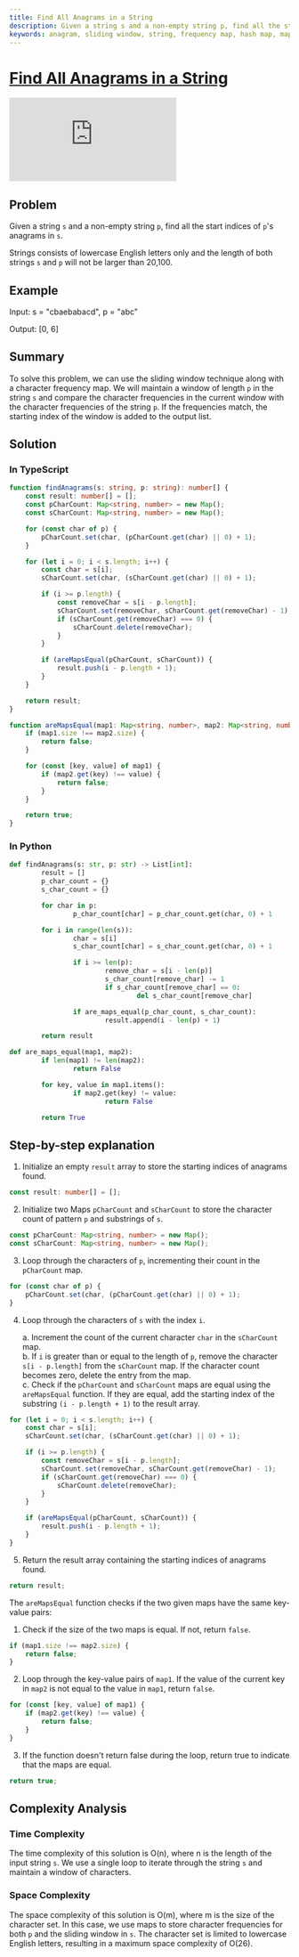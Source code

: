 ```yaml
---
title: Find All Anagrams in a String
description: Given a string s and a non-empty string p, find all the start indices of p's anagrams in s.
keywords: anagram, sliding window, string, frequency map, hash map, map, javascript, typescript, python
---
```



# [Find All Anagrams in a String](https://leetcode.com/problems/find-all-anagrams-in-a-string/) <DifficultyChip difficulty="medium" />

<div className="iframe-container">
	<iframe className="responsive-iframe" src="https://www.youtube.com/embed/G8xtZy0fDKg"
					title="YouTube video player" frameBorder="0"
					allow="accelerometer; autoplay; clipboard-write; encrypted-media; gyroscope; picture-in-picture"
					allowFullScreen></iframe>
</div>

## Problem

Given a string `s` and a non-empty string `p`, find all the start indices of `p`'s anagrams in `s`.

Strings consists of lowercase English letters only and the length of both strings `s` and `p` will not be larger than 20,100.

## Example

Input: s = "cbaebabacd", p = "abc"

Output: [0, 6]

## Summary

To solve this problem, we can use the sliding window technique along with a character frequency map. We will maintain a window of length `p` in the string `s` and compare the character frequencies in the current window with the character frequencies of the string `p`. If the frequencies match, the starting index of the window is added to the output list.

## Solution

### In TypeScript

```typescript
function findAnagrams(s: string, p: string): number[] {
	const result: number[] = [];
	const pCharCount: Map<string, number> = new Map();
	const sCharCount: Map<string, number> = new Map();

	for (const char of p) {
		pCharCount.set(char, (pCharCount.get(char) || 0) + 1);
	}

	for (let i = 0; i < s.length; i++) {
		const char = s[i];
		sCharCount.set(char, (sCharCount.get(char) || 0) + 1);

		if (i >= p.length) {
			const removeChar = s[i - p.length];
			sCharCount.set(removeChar, sCharCount.get(removeChar) - 1);
			if (sCharCount.get(removeChar) === 0) {
				sCharCount.delete(removeChar);
			}
		}

		if (areMapsEqual(pCharCount, sCharCount)) {
			result.push(i - p.length + 1);
		}
	}

	return result;
}

function areMapsEqual(map1: Map<string, number>, map2: Map<string, number>): boolean {
	if (map1.size !== map2.size) {
		return false;
	}

	for (const [key, value] of map1) {
		if (map2.get(key) !== value) {
			return false;
		}
	}

	return true;
}
```

### In Python

```python
def findAnagrams(s: str, p: str) -> List[int]:
		result = []
		p_char_count = {}
		s_char_count = {}

		for char in p:
				p_char_count[char] = p_char_count.get(char, 0) + 1

		for i in range(len(s)):
				char = s[i]
				s_char_count[char] = s_char_count.get(char, 0) + 1

				if i >= len(p):
						remove_char = s[i - len(p)]
						s_char_count[remove_char] -= 1
						if s_char_count[remove_char] == 0:
								del s_char_count[remove_char]

				if are_maps_equal(p_char_count, s_char_count):
						result.append(i - len(p) + 1)

		return result

def are_maps_equal(map1, map2):
		if len(map1) != len(map2):
				return False

		for key, value in map1.items():
				if map2.get(key) != value:
						return False

		return True
```

## Step-by-step explanation

1. Initialize an empty `result` array to store the starting indices of anagrams found.

```typescript
const result: number[] = [];
```

2. Initialize two Maps `pCharCount` and `sCharCount` to store the character count of pattern `p` and substrings of `s`.

```typescript
const pCharCount: Map<string, number> = new Map();
const sCharCount: Map<string, number> = new Map();
```

3. Loop through the characters of `p`, incrementing their count in the `pCharCount` map.

```typescript
for (const char of p) {
	pCharCount.set(char, (pCharCount.get(char) || 0) + 1);
}
```

4. Loop through the characters of `s` with the index `i`.

	a. Increment the count of the current character `char` in the `sCharCount` map. <br/>
	b. If `i` is greater than or equal to the length of `p`, remove the character `s[i - p.length]` from the `sCharCount` map. If the character count becomes zero, delete the entry from the map. <br/>
	c. Check if the `pCharCount` and `sCharCount` maps are equal using the `areMapsEqual` function. If they are equal, add the starting index of the substring `(i - p.length + 1)` to the result array.

```typescript
for (let i = 0; i < s.length; i++) {
	const char = s[i];
	sCharCount.set(char, (sCharCount.get(char) || 0) + 1);

	if (i >= p.length) {
		const removeChar = s[i - p.length];
		sCharCount.set(removeChar, sCharCount.get(removeChar) - 1);
		if (sCharCount.get(removeChar) === 0) {
			sCharCount.delete(removeChar);
		}
	}

	if (areMapsEqual(pCharCount, sCharCount)) {
		result.push(i - p.length + 1);
	}
}
```

5. Return the result array containing the starting indices of anagrams found.

```typescript
return result;
```

The `areMapsEqual` function checks if the two given maps have the same key-value pairs:

1. Check if the size of the two maps is equal. If not, return `false`.

```typescript
if (map1.size !== map2.size) {
	return false;
}
```

2. Loop through the key-value pairs of `map1`. If the value of the current key in `map2` is not equal to the value in `map1`, return `false`.

```typescript
for (const [key, value] of map1) {
	if (map2.get(key) !== value) {
		return false;
	}
}
```

3. If the function doesn't return false during the loop, return true to indicate that the maps are equal.

```typescript
return true;
```

## Complexity Analysis

### Time Complexity

The time complexity of this solution is O(n), where n is the length of the input string `s`. We use a single loop to iterate through the string `s` and maintain a window of characters.

### Space Complexity

The space complexity of this solution is O(m), where m is the size of the character set. In this case, we use maps to store character frequencies for both `p` and the sliding window in `s`. The character set is limited to lowercase English letters, resulting in a maximum space complexity of O(26).
